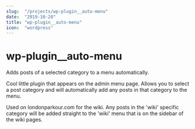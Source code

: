 ```yaml
---
slug:  "/projects/wp-plugin__auto-menu"
date:  "2019-10-28"
title: "wp-plugin__auto-menu"
icon:  "wordpress"
---
```


# wp-plugin__auto-menu
Adds posts of a selected category to a menu automatically.

Cool little plugin that appears on the admin menu page. Allows you to select a post category and will automatically add any posts in that category to the menu.

Used on londonparkour.com for the wiki. Any posts in the 'wiki' specific category will be added straight to the 'wiki' menu that is on the sidebar of the wiki pages.